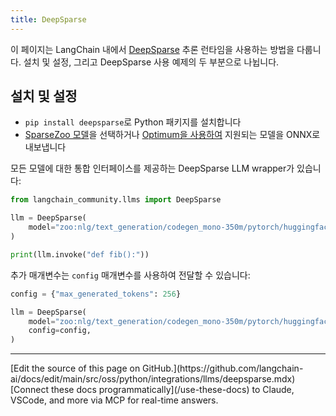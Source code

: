 ```yaml
---
title: DeepSparse
---
```


이 페이지는 LangChain 내에서 [DeepSparse](https://github.com/neuralmagic/deepsparse) 추론 런타임을 사용하는 방법을 다룹니다.
설치 및 설정, 그리고 DeepSparse 사용 예제의 두 부분으로 나뉩니다.

## 설치 및 설정

- `pip install deepsparse`로 Python 패키지를 설치합니다
- [SparseZoo 모델](https://sparsezoo.neuralmagic.com/?useCase=text_generation)을 선택하거나 [Optimum을 사용하여](https://github.com/neuralmagic/notebooks/blob/main/notebooks/opt-text-generation-deepsparse-quickstart/OPT_Text_Generation_DeepSparse_Quickstart.ipynb) 지원되는 모델을 ONNX로 내보냅니다

모든 모델에 대한 통합 인터페이스를 제공하는 DeepSparse LLM wrapper가 있습니다:

```python
from langchain_community.llms import DeepSparse

llm = DeepSparse(
    model="zoo:nlg/text_generation/codegen_mono-350m/pytorch/huggingface/bigpython_bigquery_thepile/base-none"
)

print(llm.invoke("def fib():"))
```

추가 매개변수는 `config` 매개변수를 사용하여 전달할 수 있습니다:

```python
config = {"max_generated_tokens": 256}

llm = DeepSparse(
    model="zoo:nlg/text_generation/codegen_mono-350m/pytorch/huggingface/bigpython_bigquery_thepile/base-none",
    config=config,
)
```

---

<Callout icon="pen-to-square" iconType="regular">
    [Edit the source of this page on GitHub.](https://github.com/langchain-ai/docs/edit/main/src/oss/python/integrations/llms/deepsparse.mdx)
</Callout>
<Tip icon="terminal" iconType="regular">
    [Connect these docs programmatically](/use-these-docs) to Claude, VSCode, and more via MCP for    real-time answers.
</Tip>
